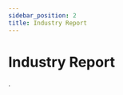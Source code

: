```yaml
---
sidebar_position: 2
title: Industry Report
---
```



# Industry Report  
.
<FileCardContainer>  

  <FileCard 
    title="Industry Report"
    description="Industry Report"
    link="https://rsggrqpid2ly.sg.larksuite.com/wiki/Eb5sw6rXaiw9zIk42Lvle235gAh"
  />
</FileCardContainer>